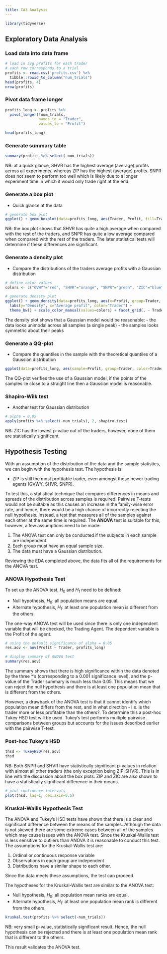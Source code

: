 ```yaml
---
title: CA3 Analysis
---
```


```r
library(tidyverse)
```

## Exploratory Data Analysis

### Load data into data frame

```r
# load in avg profits for each trader
# each row corresponds to a trial
profits <- read.csv('profits.csv') %>%
  tibble::rowid_to_column("num_trials")
head(profits, 4)
nrow(profits)
```

### Pivot data frame longer

```r
profits_long <- profits %>% 
  pivot_longer(!num_trials, 
               names_to = "Trader", 
               values_to = "Profit")

head(profits_long)
```

### Generate summary table

```r
summary(profits %>% select(-num_trials))
```

NB: at a quick glance, SHVR has the highest average (average) profits across all experiments, whereas ZIP has the highest  (average) profits. SNPR does not seem to perform too well which is likely due to a longer experiment time in which it would only trade right at the end.

### Generate a box plot

- Quick glance at the data

```r
# generate box plot
ggplot() + geom_boxplot(data=profits_long, aes(Trader, Profit, fill=Trader)) + theme_bw()
```

NB: the box plot shows that SHVR has quite a high average when compared with the rest of the traders, and SNPR has quite a low average compared when compared with the rest of the traders. The later statistical tests will determine if these differences are significant.

### Generate a density plot

- Compare the distributions of the traders average profits with a Gaussian distribution

```r
# define color values
colors <- c("GVWY"="red", "SHVR"="orange", "SNPR"="green", "ZIC"="blue", "ZIP"="magenta")

# generate density plot
ggplot() + geom_density(data=profits_long, aes(x=Profit, group=Trader, color=Trader, fill=Trader), alpha=.3) + 
  labs(y="Density", x="Average profit", color="Trader") +
  theme_bw() + scale_color_manual(values=colors) + facet_grid(. ~ Trader, scales="free")
```

The density plot shows that a Gaussian model would be reasonable:
- the data looks unimodal across all samples (a single peak)
- the samples looks symmetric about their peaks


### Generate a QQ-plot

- Compare the quantiles in the sample with the theoretical quantiles of a Gaussian distribution

```r
ggplot(data=profits_long, aes(sample=Profit, group=Trader, color=Trader)) + stat_qq() + theme_bw() + stat_qq_line(color="black", linetype="dashed") + scale_color_manual(values=colors) + facet_grid(. ~ Trader, scales="free")
```

The QQ-plot verifies the use of a Gaussian model, if the points of the samples lie close to a straight line then a Gaussian model is reasonable.

### Shapiro-Wilk test

- Another test for Gaussian distribution

```r
# alpha = 0.05
apply(profits %>% select(-num_trials), 2, shapiro.test)
```

NB: ZIC has the lowest p-value out of the traders, however, none of them are statistically significant.


## Hypothesis Testing

With an assumption of the distribution of the data and the sample statistics, we can begin with the hypothesis test. The hypothesis is:

- ZIP is still the most profitable trader, even amongst these newer trading agents (GVWY, SHVR, SNPR).

To test this, a statistical technique that compares differences in means and spreads of the distribution across samples is required. Pairwise T-tests would not be suitable as this causes an increase in the family-wise error rate, and hence, there would be a high chance of incorrectly rejecting the null hypothesis. Instead, a test that measures all of the samples against each other at the same time is required. The **ANOVA** test is suitable for this, however, a few assumptions need to be made:

1. The ANOVA test can only be conducted if the subjects in each sample are independent.
2. Each group must have an equal sample size.
3. The data must have a Gaussian distribution.

Reviewing the EDA completed above, the data fits all of the requirements for the ANOVA test.

### ANOVA Hypothesis Test

To set up the ANOVA test, $H_0$ and $H_1$ need to be defined:

- Null hypothesis, $H_0$: all population means are equal.
- Alternate hypothesis, $H_1$: at least one population mean is different from the others.

The one-way ANOVA test will be used since there is only one independent variable that will be checked, the Trading Agent. The dependent variable is the Profit of the agent.


```r
# using the default significance of alpha = 0.05
res.aov <- aov(Profit ~ Trader, profits_long)

# display summary of ANOVA test
summary(res.aov)
```

The summary shows that there is high significance within the data denoted by the three *'s (corresponding to a 0.001 significance level), and the p-value of the Trader summary is much less than 0.05. This means that we can reject the null hypothesis and there is at least one population mean that is different from the others.

However, a drawback of the ANOVA test is that it cannot identify which population mean differs from the rest, and in what direction - i.e. is the trader more or less profitable than the others?. To determine this a post-hoc Tukey HSD test will be used. Tukey's test performs multiple pairwise comparisons between groups but accounts for the issues described earlier with the pairwise T-test.

### Post-hoc Tukey's HSD

```r
thsd <- TukeyHSD(res.aov)
thsd
```

NB: Both SNPR and SHVR have statistically significant p-values in relation with almost all other traders (the only exception being ZIP-SHVR). This is in line with the discussion about the box plots. ZIP and ZIC are also shown to have a statistically significant difference in their means.


```r
# plot confidence intervals
plot(thsd, las=1, cex.axis=0.5)
```

### Kruskal-Wallis Hypothesis Test

The ANOVA and Tukey's HSD tests have shown that there is a clear and significant difference between the means of the samples. Although the data is not skewed there are some extreme cases between all of the samples which may cause issues with the ANOVA test. Since the Kruskal-Wallis test is less sensitive to outliers than ANOVA it is reasonable to conduct this test. The assumptions for the Kruskal-Wallis test are:

1. Ordinal or continuous response variable
2. Observations in each group are independent
3. Distributions have a similar shape to each other.

Since the data meets these assumptions, the test can proceed.

The hypotheses for the Kruskal-Wallis test are similar to the ANOVA test:

- Null hypothesis, $H_0$: all population mean ranks are equal.
- Alternate hypothesis, $H_1$: at least one population mean rank is different from the others.

```r
kruskal.test(profits %>% select(-num_trials))
```

NB: very small p-value, statistically significant result. Hence, the null hypothesis can be rejected and there is at least one population mean rank that is different to the others.

This result validates the ANOVA test.






















